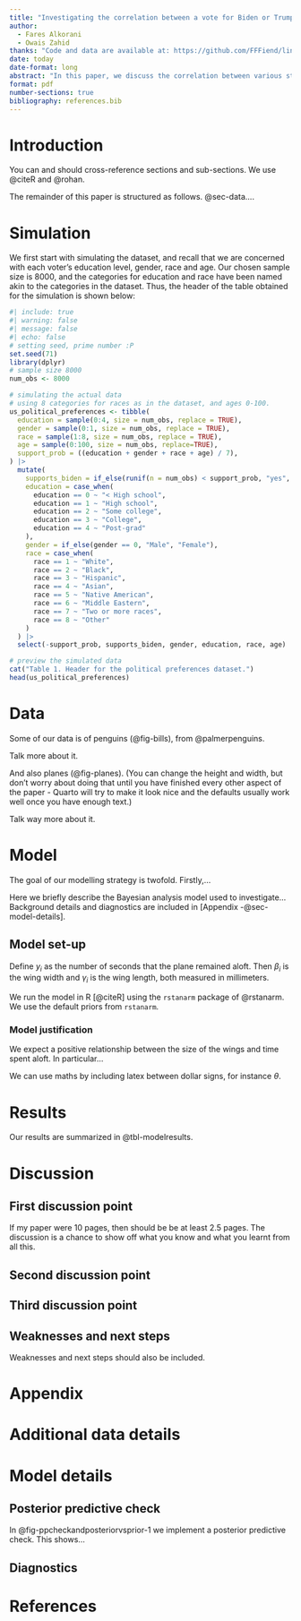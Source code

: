 ```yaml
---
title: "Investigating the correlation between a vote for Biden or Trump based on a persons education, gender, race and age."
author: 
  - Fares Alkorani
  - Owais Zahid
thanks: "Code and data are available at: https://github.com/FFFiend/linear_model_investigation."
date: today
date-format: long
abstract: "In this paper, we discuss the correlation between various statistics of the respondents to the CES2020 election survey, and whether they voted for Trump or Biden. The statistics are: age, education, gender and race."
format: pdf
number-sections: true
bibliography: references.bib
---
```

# Introduction

You can and should cross-reference sections and sub-sections. We use @citeR and @rohan.

The remainder of this paper is structured as follows. @sec-data....


# Simulation
We first start with simulating the dataset, and recall that we are concerned with each voter's education level, gender, race and age. Our chosen sample size is 8000, and the categories for education and race have been named akin to the categories in the dataset. Thus, the header of the table obtained for the simulation is shown below:
```r
#| include: true
#| warning: false
#| message: false
#| echo: false
# setting seed, prime number :P
set.seed(71)
library(dplyr)
# sample size 8000
num_obs <- 8000

# simulating the actual data
# using 8 categories for races as in the dataset, and ages 0-100.
us_political_preferences <- tibble(
  education = sample(0:4, size = num_obs, replace = TRUE),
  gender = sample(0:1, size = num_obs, replace = TRUE),
  race = sample(1:8, size = num_obs, replace = TRUE),
  age = sample(0:100, size = num_obs, replace=TRUE),
  support_prob = ((education + gender + race + age) / 7),
) |>
  mutate(
    supports_biden = if_else(runif(n = num_obs) < support_prob, "yes", "no"),
    education = case_when(
      education == 0 ~ "< High school",
      education == 1 ~ "High school",
      education == 2 ~ "Some college",
      education == 3 ~ "College",
      education == 4 ~ "Post-grad"
    ),
    gender = if_else(gender == 0, "Male", "Female"),
    race = case_when(
      race == 1 ~ "White",
      race == 2 ~ "Black",
      race == 3 ~ "Hispanic",
      race == 4 ~ "Asian",
      race == 5 ~ "Native American",
      race == 6 ~ "Middle Eastern",
      race == 7 ~ "Two or more races",
      race == 8 ~ "Other"
    )
  ) |>
  select(-support_prob, supports_biden, gender, education, race, age)

# preview the simulated data
cat("Table 1. Header for the political preferences dataset.")
head(us_political_preferences)
```

# Data {#sec-data}

Some of our data is of penguins (@fig-bills), from @palmerpenguins.

Talk more about it.

And also planes (@fig-planes). (You can change the height and width, but don't worry about doing that until you have finished every other aspect of the paper - Quarto will try to make it look nice and the defaults usually work well once you have enough text.)


Talk way more about it. 



# Model

The goal of our modelling strategy is twofold. Firstly,...

Here we briefly describe the Bayesian analysis model used to investigate... Background details and diagnostics are included in [Appendix -@sec-model-details].

## Model set-up

Define $y_i$ as the number of seconds that the plane remained aloft. Then $\beta_i$ is the wing width and $\gamma_i$ is the wing length, both measured in millimeters.  

\begin{align} 
y_i|\mu_i, \sigma &\sim \mbox{Normal}(\mu_i, \sigma) \\
\mu_i &= \alpha + \beta_i + \gamma_i\\
\alpha &\sim \mbox{Normal}(0, 2.5) \\
\beta &\sim \mbox{Normal}(0, 2.5) \\
\gamma &\sim \mbox{Normal}(0, 2.5) \\
\sigma &\sim \mbox{Exponential}(1)
\end{align}

We run the model in R [@citeR] using the `rstanarm` package of @rstanarm. We use the default priors from `rstanarm`.


### Model justification

We expect a positive relationship between the size of the wings and time spent aloft. In particular...

We can use maths by including latex between dollar signs, for instance $\theta$.


# Results

Our results are summarized in @tbl-modelresults.




# Discussion

## First discussion point {#sec-first-point}

If my paper were 10 pages, then should be be at least 2.5 pages. The discussion is a chance to show off what you know and what you learnt from all this. 

## Second discussion point

## Third discussion point

## Weaknesses and next steps

Weaknesses and next steps should also be included.

\newpage

\appendix

# Appendix {-}


# Additional data details

# Model details {#sec-model-details}

## Posterior predictive check

In @fig-ppcheckandposteriorvsprior-1 we implement a posterior predictive check. This shows...


## Diagnostics


\newpage


# References
